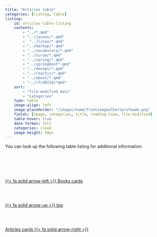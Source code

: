 ```yaml
---
title: "Articles table"
categories: [listing, table]
listing:
    id: articles-table-listing
    contents:
        - "../*.qmd"
        - "../javase/*.qmd"
        -  "../linux/*.qmd"
        - "../markup/*.qmd"
        - "../vocabulary/*.qmd"
        - "../scrum/*.qmd"
        - "../spring/*.qmd"
        - "../springboot*.qmd"
        - "../devops/*.qmd"
        - "../reactjs/*.qmd"
        - "../about/*.qmd"
        - "../ifcd0210/*qmd"
    sort:
        - "file-modified desc"
        - "categories"
    type: table
    image-align: left
    image-placeholder: "/images/home/frontimagealbertprofeweb.png"
    fields: [image, categories, title, reading-time, file-modified]
    table-hover: true
    date-format: full
    categories: cloud
    image-height: 50px   
---
```


You can look up the following table listing for additional information:

::: {.column-page-left}
::: {#articles-table-listing}
:::
:::

<!--- navLinks -->
<br><br>
<div class=row>
<br>
<div class='column left previous'>
<br>
[{{< fa solid arrow-left >}} Books cards](/learning/learning-listing-card-books.qmd)
<br>
</div>
<br>
<div class='column center'>
<br>
[{{< fa solid arrow-up >}} top](#top)
<br>
</div>
<br>
<div class='column right next'>
<br>
[Articles cards  {{< fa solid arrow-right >}}](/learning/learning-listing-card-articles.qmd)
<br>
</div>
<br>
</div>
